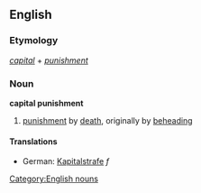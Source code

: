 ==English==
===Etymology===
''[[capital]]'' + ''[[punishment]]''
===Noun===
'''capital punishment'''
#[[punishment]] by [[death]], originally by [[behead]]ing
====Translations====
*German: [[Kapitalstrafe]] ''f''

[[Category:English nouns]]